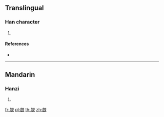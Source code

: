 {{character info/new}}
==Translingual==

===Han character===
{{Han char|rn=147|rad=見|as=13|sn=20|four=|canj=YTBUU}}

# {{defn|Han|sort=見13}}

====References====
* {{Han ref|kx=1137.270|dkj=34974|dj=1604.300|hdz=63675.070|uh=89BB|ud=35259}}

----

==Mandarin==

===Hanzi===
{{cmn-hanzi|pin=[[làn]] ([[lan4]]), [[qù]] ([[qu4]])|wg=lan<sup>4</sup>, ch'ü<sup>4</sup>}}

# {{defn|lang=cmn|sort=見13}}

[[fr:覻]]
[[pl:覻]]
[[th:覻]]
[[zh:覻]]